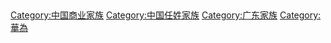 [[Category:中国商业家族|Category:中国商业家族]]
[[Category:中国任姓家族|Category:中国任姓家族]]
[[Category:广东家族‎|Category:广东家族‎]]
[[Category:華為|Category:華為]]
‎